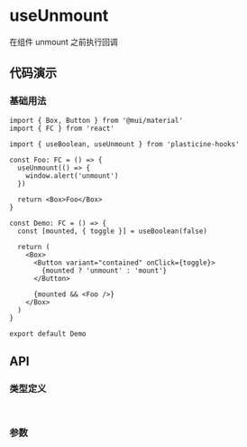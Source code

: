 


<Meta of={UseUnmountStories} />

# useUnmount

在组件 unmount 之前执行回调

## 代码演示

### 基础用法

<Canvas of={UseUnmountStories.Default} />

```tsx
import { Box, Button } from '@mui/material'
import { FC } from 'react'

import { useBoolean, useUnmount } from 'plasticine-hooks'

const Foo: FC = () => {
  useUnmount(() => {
    window.alert('unmount')
  })

  return <Box>Foo</Box>
}

const Demo: FC = () => {
  const [mounted, { toggle }] = useBoolean(false)

  return (
    <Box>
      <Button variant="contained" onClick={toggle}>
        {mounted ? 'unmount' : 'mount'}
      </Button>

      {mounted && <Foo />}
    </Box>
  )
}

export default Demo
```

## API

### 类型定义

```ts
useUnmount(callback: () => void): void
```

### 参数

<ApiTable rows={apiParamsMeta} />
